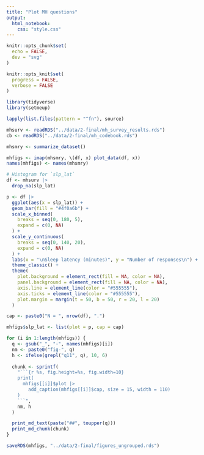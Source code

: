 ```yaml
---
title: "Plot MH questions"
output:
  html_notebook:
    css: "style.css"
---
```


```r
knitr::opts_chunk$set(
  echo = FALSE,
  dev = "svg"
)

knitr::opts_knit$set(
  progress = FALSE,
  verbose = FALSE
)
```

```r
library(tidyverse)
library(setmeup)
```

```r
lapply(list.files(pattern = "^fn"), source)
```

```r
mhsurv <- readRDS("../data/2-final/mh_survey_results.rds")
cb <- readRDS("../data/2-final/mh_codebook.rds")
```

```r
mhsmry <- summarize_dataset()
```

```r
mhfigs <- imap(mhsmry, \(df, x) plot_data(df, x))
names(mhfigs) <- names(mhsmry)
```

```r
# Histogram for `slp_lat`
df <- mhsurv |>
  drop_na(slp_lat)

p <- df |>
  ggplot(aes(x = slp_lat)) +
  geom_bar(fill = "#4f0a6b") +
  scale_x_binned(
    breaks = seq(0, 180, 5),
    expand = c(0, NA)
  ) +
  scale_y_continuous(
    breaks = seq(0, 140, 20),
    expand = c(0, NA)
  ) +
  labs(x = "\nSleep latency (minutes)", y = "Number of responses\n") +
  theme_classic() +
  theme(
    plot.background = element_rect(fill = NA, color = NA),
    panel.background = element_rect(fill = NA, color = NA),
    axis.line = element_line(color = "#555555"),
    axis.ticks = element_line(color = "#555555"),
    plot.margin = margin(t = 50, b = 50, r = 20, l = 20)
  )

cap <- paste0("N = ", nrow(df), ".")

mhfigs$slp_lat <- list(plot = p, cap = cap)
```

```r
for (i in 1:length(mhfigs)) {
  q <- gsub("_", "-", names(mhfigs)[i])
  nm <- paste0("fig-", q)
  h <- ifelse(grepl("q11", q), 10, 6)
  
  chunk <- sprintf(
    "```{r %s, fig.height=%s, fig.width=10}
    print(
      mhfigs[[i]]$plot |>
        add_caption(mhfigs[[i]]$cap, size = 15, width = 110)
    )
    ```",
    nm, h
  )

  print_md_text(paste("##", toupper(q)))
  print_md_chunk(chunk)
}
```

```r
saveRDS(mhfigs, "../data/2-final/figures_ungrouped.rds")
```
